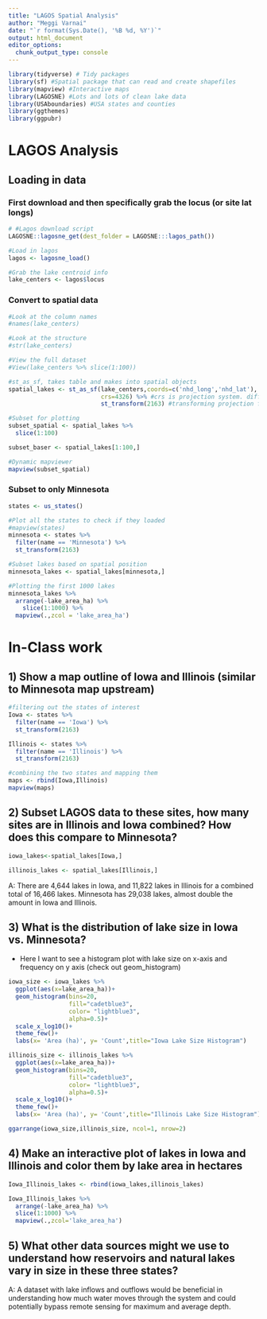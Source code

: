```yaml
---
title: "LAGOS Spatial Analysis"
author: "Meggi Varnai"
date: "`r format(Sys.Date(), '%B %d, %Y')`"
output: html_document
editor_options: 
  chunk_output_type: console
---
```




```r
library(tidyverse) # Tidy packages
library(sf) #Spatial package that can read and create shapefiles 
library(mapview) #Interactive maps
library(LAGOSNE) #Lots and lots of clean lake data
library(USAboundaries) #USA states and counties
library(ggthemes)
library(ggpubr)
```


# LAGOS Analysis


## Loading in data


### First download and then specifically grab the locus (or site lat longs)

```r
# #Lagos download script
LAGOSNE::lagosne_get(dest_folder = LAGOSNE:::lagos_path())

#Load in lagos
lagos <- lagosne_load()

#Grab the lake centroid info
lake_centers <- lagos$locus

```



### Convert to spatial data
```r
#Look at the column names
#names(lake_centers)

#Look at the structure
#str(lake_centers)

#View the full dataset
#View(lake_centers %>% slice(1:100))

#st_as_sf, takes table and makes into spatial objects
spatial_lakes <- st_as_sf(lake_centers,coords=c('nhd_long','nhd_lat'),
                          crs=4326) %>% #crs is projection system. diff codes
                          st_transform(2163) #transforming projection for map view

#Subset for plotting
subset_spatial <- spatial_lakes %>%
  slice(1:100) 

subset_baser <- spatial_lakes[1:100,]

#Dynamic mapviewer
mapview(subset_spatial)

```


### Subset to only Minnesota

```r
states <- us_states()

#Plot all the states to check if they loaded
#mapview(states)
minnesota <- states %>%
  filter(name == 'Minnesota') %>%
  st_transform(2163)

#Subset lakes based on spatial position
minnesota_lakes <- spatial_lakes[minnesota,]

#Plotting the first 1000 lakes
minnesota_lakes %>%
  arrange(-lake_area_ha) %>%
    slice(1:1000) %>%
  mapview(.,zcol = 'lake_area_ha')
```



# In-Class work


## 1) Show a map outline of Iowa and Illinois (similar to Minnesota map upstream)

```r
#filtering out the states of interest
Iowa <- states %>%
  filter(name == 'Iowa') %>%
  st_transform(2163)

Illinois <- states %>%
  filter(name == 'Illinois') %>%
  st_transform(2163)

#combining the two states and mapping them
maps <- rbind(Iowa,Illinois)
mapview(maps)
```



## 2) Subset LAGOS data to these sites, how many sites are in Illinois and Iowa combined? How does this compare to Minnesota?

```r
iowa_lakes<-spatial_lakes[Iowa,]

illinois_lakes <- spatial_lakes[Illinois,]

```
A: There are 4,644 lakes in Iowa, and 11,822 lakes in Illinois for a combined total of 16,466 lakes. Minnesota has 29,038 lakes, almost double the amount in Iowa and Illinois. 

## 3) What is the distribution of lake size in Iowa vs. Minnesota?

- Here I want to see a histogram plot with lake size on x-axis and frequency on 
y axis (check out geom_histogram)

```r
iowa_size <- iowa_lakes %>%
  ggplot(aes(x=lake_area_ha))+
  geom_histogram(bins=20,
                 fill="cadetblue3",
                 color= "lightblue3",
                 alpha=0.5)+
  scale_x_log10()+
  theme_few()+
  labs(x= 'Area (ha)', y= 'Count',title="Iowa Lake Size Histogram")

illinois_size <- illinois_lakes %>%
  ggplot(aes(x=lake_area_ha))+
  geom_histogram(bins=20,
                 fill="cadetblue3",
                 color= "lightblue3",
                 alpha=0.5)+
  scale_x_log10()+
  theme_few()+
  labs(x= 'Area (ha)', y= 'Count',title="Illinois Lake Size Histogram")

ggarrange(iowa_size,illinois_size, ncol=1, nrow=2)
```


## 4) Make an interactive plot of lakes in Iowa and Illinois and color them by lake area in hectares

```r
Iowa_Illinois_lakes <- rbind(iowa_lakes,illinois_lakes) 

Iowa_Illinois_lakes %>%
  arrange(-lake_area_ha) %>%
  slice(1:1000) %>%
  mapview(.,zcol='lake_area_ha')

```


## 5) What other data sources might we use to understand how reservoirs and natural lakes vary in size in these three states? 

A: A dataset with lake inflows and outflows would be beneficial in understanding how much water moves through the system and could potentially bypass remote sensing for maximum and average depth. 

